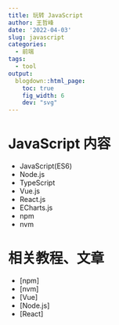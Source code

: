 ```yaml
---
title: 玩转 JavaScript
author: 王哲峰
date: '2022-04-03'
slug: javascript
categories:
  - 前端
tags:
  - tool
output:
  blogdown::html_page:
    toc: true
    fig_width: 6
    dev: "svg"
---
```


# JavaScript 内容

- JavaScript(ES6)
- Node.js
- TypeScript
- Vue.js
- React.js
- ECharts.js
- npm
- nvm

# 相关教程、文章

- [npm]
- [nvm]
- [Vue]
- [Node.js]
- [React]
